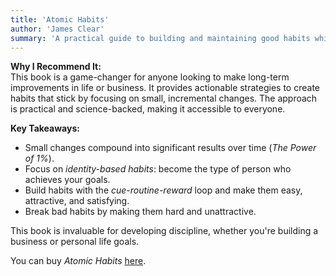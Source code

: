 ```yaml
---
title: 'Atomic Habits'
author: 'James Clear'
summary: 'A practical guide to building and maintaining good habits while breaking bad ones.'
---
```


**Why I Recommend It:**  
This book is a game-changer for anyone looking to make long-term improvements in life or business. It provides actionable strategies to create habits that stick by focusing on small, incremental changes. The approach is practical and science-backed, making it accessible to everyone.

**Key Takeaways:**  
- Small changes compound into significant results over time (*The Power of 1%*).  
- Focus on *identity-based habits*: become the type of person who achieves your goals.  
- Build habits with the *cue-routine-reward* loop and make them easy, attractive, and satisfying.  
- Break bad habits by making them hard and unattractive.  

This book is invaluable for developing discipline, whether you're building a business or personal life goals.  

You can buy *Atomic Habits* [here](https://www.amazon.com/Atomic-Habits-Proven-Build-Break/dp/0735211299).